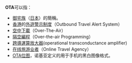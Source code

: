 '''OTA'''可以指：
*[[御宅族|御宅族]]（[[日本|日本]]）的簡稱。
*[[香港|香港]]的[[外遊警示制度|外遊警示制度]]（Outbound Travel Alert System）
*[[空中下載|空中下載]]（Over-The-Air）
*[[隔空編程|隔空編程]]（Over-the-air Programming）
*[[跨導運算放大器|跨導運算放大器]](operational transconductance amplifier)
*[[在线旅游业者|在线旅游业者]]（Online Travel Agency）
*[[OTA位图|OTA位图]]，诺基亚定义的用于手机的黑白图像格式。
{{disambig|cat=三字拉丁字母縮寫消歧義}}